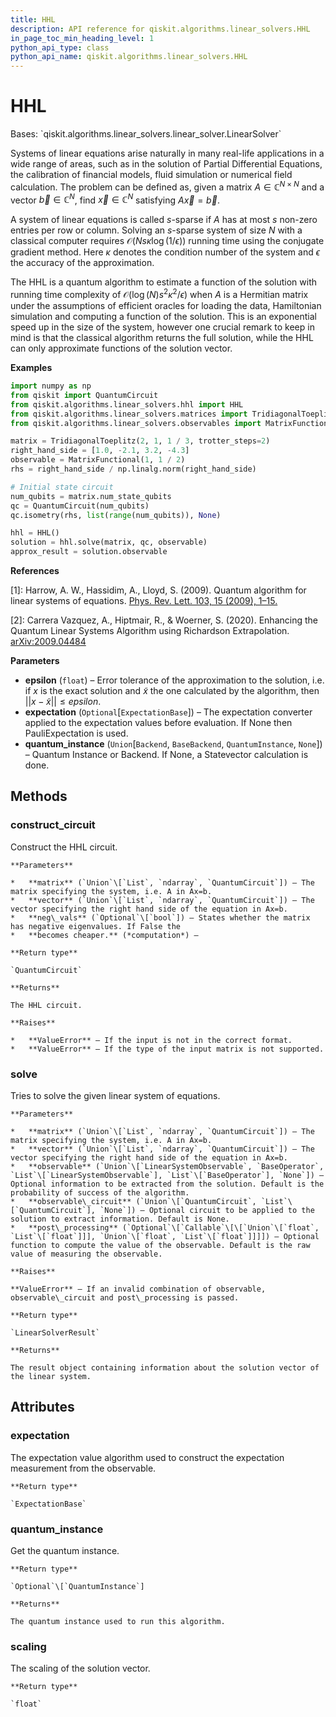 ```yaml
---
title: HHL
description: API reference for qiskit.algorithms.linear_solvers.HHL
in_page_toc_min_heading_level: 1
python_api_type: class
python_api_name: qiskit.algorithms.linear_solvers.HHL
---
```


# HHL

<Class id="qiskit.algorithms.linear_solvers.HHL" isDedicatedPage={true} github="https://github.com/qiskit/qiskit/tree/stable/0.20/qiskit/algorithms/linear_solvers/hhl.py" signature="HHL(epsilon=0.01, expectation=None, quantum_instance=None)">
  Bases: `qiskit.algorithms.linear_solvers.linear_solver.LinearSolver`

  Systems of linear equations arise naturally in many real-life applications in a wide range of areas, such as in the solution of Partial Differential Equations, the calibration of financial models, fluid simulation or numerical field calculation. The problem can be defined as, given a matrix $A\in\mathbb{C}^{N\times N}$ and a vector $\vec{b}\in\mathbb{C}^{N}$, find $\vec{x}\in\mathbb{C}^{N}$ satisfying $A\vec{x}=\vec{b}$.

  A system of linear equations is called $s$-sparse if $A$ has at most $s$ non-zero entries per row or column. Solving an $s$-sparse system of size $N$ with a classical computer requires $\mathcal{ O }(Ns\kappa\log(1/\epsilon))$ running time using the conjugate gradient method. Here $\kappa$ denotes the condition number of the system and $\epsilon$ the accuracy of the approximation.

  The HHL is a quantum algorithm to estimate a function of the solution with running time complexity of $\mathcal{ O }(\log(N)s^{2}\kappa^{2}/\epsilon)$ when $A$ is a Hermitian matrix under the assumptions of efficient oracles for loading the data, Hamiltonian simulation and computing a function of the solution. This is an exponential speed up in the size of the system, however one crucial remark to keep in mind is that the classical algorithm returns the full solution, while the HHL can only approximate functions of the solution vector.

  **Examples**

  ```python
  import numpy as np
  from qiskit import QuantumCircuit
  from qiskit.algorithms.linear_solvers.hhl import HHL
  from qiskit.algorithms.linear_solvers.matrices import TridiagonalToeplitz
  from qiskit.algorithms.linear_solvers.observables import MatrixFunctional

  matrix = TridiagonalToeplitz(2, 1, 1 / 3, trotter_steps=2)
  right_hand_side = [1.0, -2.1, 3.2, -4.3]
  observable = MatrixFunctional(1, 1 / 2)
  rhs = right_hand_side / np.linalg.norm(right_hand_side)

  # Initial state circuit
  num_qubits = matrix.num_state_qubits
  qc = QuantumCircuit(num_qubits)
  qc.isometry(rhs, list(range(num_qubits)), None)

  hhl = HHL()
  solution = hhl.solve(matrix, qc, observable)
  approx_result = solution.observable
  ```

  **References**

  \[1]: Harrow, A. W., Hassidim, A., Lloyd, S. (2009). Quantum algorithm for linear systems of equations. [Phys. Rev. Lett. 103, 15 (2009), 1–15.](https://doi.org/10.1103/PhysRevLett.103.150502)

  \[2]: Carrera Vazquez, A., Hiptmair, R., & Woerner, S. (2020). Enhancing the Quantum Linear Systems Algorithm using Richardson Extrapolation. [arXiv:2009.04484](http://arxiv.org/abs/2009.04484)

  **Parameters**

  *   **epsilon** (`float`) – Error tolerance of the approximation to the solution, i.e. if $x$ is the exact solution and $\tilde{x}$ the one calculated by the algorithm, then $||x - \tilde{x}|| \le epsilon$.
  *   **expectation** (`Optional`\[`ExpectationBase`]) – The expectation converter applied to the expectation values before evaluation. If None then PauliExpectation is used.
  *   **quantum\_instance** (`Union`\[`Backend`, `BaseBackend`, `QuantumInstance`, `None`]) – Quantum Instance or Backend. If None, a Statevector calculation is done.

  ## Methods

  ### construct\_circuit

  <Function id="qiskit.algorithms.linear_solvers.HHL.construct_circuit" name="construct_circuit" signature="HHL.construct_circuit(matrix, vector, neg_vals=True)">
    Construct the HHL circuit.

    **Parameters**

    *   **matrix** (`Union`\[`List`, `ndarray`, `QuantumCircuit`]) – The matrix specifying the system, i.e. A in Ax=b.
    *   **vector** (`Union`\[`List`, `ndarray`, `QuantumCircuit`]) – The vector specifying the right hand side of the equation in Ax=b.
    *   **neg\_vals** (`Optional`\[`bool`]) – States whether the matrix has negative eigenvalues. If False the
    *   **becomes cheaper.** (*computation*) –

    **Return type**

    `QuantumCircuit`

    **Returns**

    The HHL circuit.

    **Raises**

    *   **ValueError** – If the input is not in the correct format.
    *   **ValueError** – If the type of the input matrix is not supported.
  </Function>

  ### solve

  <Function id="qiskit.algorithms.linear_solvers.HHL.solve" name="solve" signature="HHL.solve(matrix, vector, observable=None, observable_circuit=None, post_processing=None)">
    Tries to solve the given linear system of equations.

    **Parameters**

    *   **matrix** (`Union`\[`List`, `ndarray`, `QuantumCircuit`]) – The matrix specifying the system, i.e. A in Ax=b.
    *   **vector** (`Union`\[`List`, `ndarray`, `QuantumCircuit`]) – The vector specifying the right hand side of the equation in Ax=b.
    *   **observable** (`Union`\[`LinearSystemObservable`, `BaseOperator`, `List`\[`LinearSystemObservable`], `List`\[`BaseOperator`], `None`]) – Optional information to be extracted from the solution. Default is the probability of success of the algorithm.
    *   **observable\_circuit** (`Union`\[`QuantumCircuit`, `List`\[`QuantumCircuit`], `None`]) – Optional circuit to be applied to the solution to extract information. Default is None.
    *   **post\_processing** (`Optional`\[`Callable`\[\[`Union`\[`float`, `List`\[`float`]]], `Union`\[`float`, `List`\[`float`]]]]) – Optional function to compute the value of the observable. Default is the raw value of measuring the observable.

    **Raises**

    **ValueError** – If an invalid combination of observable, observable\_circuit and post\_processing is passed.

    **Return type**

    `LinearSolverResult`

    **Returns**

    The result object containing information about the solution vector of the linear system.
  </Function>

  ## Attributes

  ### expectation

  <Attribute id="qiskit.algorithms.linear_solvers.HHL.expectation" name="expectation">
    The expectation value algorithm used to construct the expectation measurement from the observable.

    **Return type**

    `ExpectationBase`
  </Attribute>

  ### quantum\_instance

  <Attribute id="qiskit.algorithms.linear_solvers.HHL.quantum_instance" name="quantum_instance">
    Get the quantum instance.

    **Return type**

    `Optional`\[`QuantumInstance`]

    **Returns**

    The quantum instance used to run this algorithm.
  </Attribute>

  ### scaling

  <Attribute id="qiskit.algorithms.linear_solvers.HHL.scaling" name="scaling">
    The scaling of the solution vector.

    **Return type**

    `float`
  </Attribute>
</Class>

